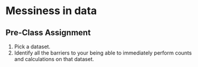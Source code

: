 # Messiness in data

## Pre-Class Assignment

1.  Pick a dataset.
2.  Identify all the barriers to your being able to immediately perform counts and calculations on that dataset.

